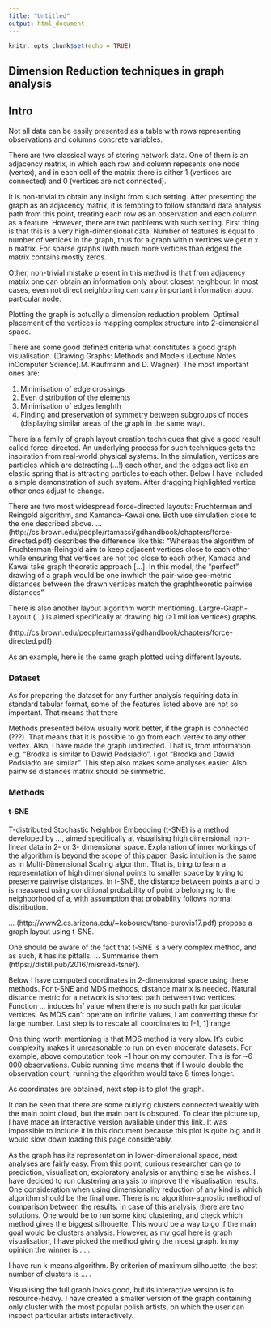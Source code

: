 ```yaml
---
title: "Untitled"
output: html_document
---
```


```r
knitr::opts_chunk$set(echo = TRUE)
```
## Dimension Reduction techniques in graph analysis
## Intro

Not all data can be easily presented as a table with rows representing observations and columns concrete variables. 


There are two classical ways of storing network data. One of them is an adjacency matrix, in which each row and column repesents one node (vertex), and in each cell of the matrix there is either 1 (vertices are connected) and 0 (vertices are not connected). 

It is non-trivial to obtain any insight from such setting. After presenting the graph as an adjacency matrix, it is tempting to follow standard data analysis path from this point, treating each row as an observation and each column as a feature. However, there are two problems with such setting. First thing is that this is a very high-dimensional data. Number of features is equal to number of vertices in the graph, thus for a graph with n vertices we get n x n matrix. For sparse graphs (with much more vertices than edges) the matrix contains mostly zeros.

Other, non-trivial mistake present in this method is that from adjacency matrix one can obtain an information only about closest neighbour. In most cases, even not direct neighboring can carry important information about particular node.

Plotting the graph is actually a dimension reduction problem. Optimal placement of the vertices is mapping complex structure into 2-dimensional space.


There are some good defined criteria what constitutes a good graph visualisation. (Drawing Graphs: Methods and Models (Lecture Notes inComputer Science).M. Kaufmann and D. Wagner). The most important ones are:

1. Minimisation of edge crossings
2. Even distribution of the elements
3. Minimisation of edges lenghth
4. Finding and preservation of symmetry between subgroups of nodes (displaying similar areas of the graph in the same way).



There is a family of graph layout creation techniques that give a good result called force-directed. An underlying process for such techniques gets the inspiration from real-world physical systems. In the simulation, vertices are particles which are detracting (...!) each other, and the edges act like an elastic spring that is attracting particles to each other. 
Below I have included a simple demonstration of such system. After dragging highlighted vertice other ones adjust to change.

There are two most widespread force-directed layouts: Fruchterman and Reingold algorithm, and Kamanda-Kawai one. Both use simulation close to the one described above. ... (http://cs.brown.edu/people/rtamassi/gdhandbook/chapters/force-directed.pdf) describes the difference like this: "Whereas the algorithm of Fruchterman-Reingold aim to keep adjacent vertices close to each other while ensuring that vertices are not too close to each other, Kamada and Kawai take graph theoretic approach [...]. In this model, the “perfect” drawing of a graph would be one inwhich the pair-wise geo-metric distances between the drawn vertices match the graphtheoretic pairwise distances"

There is also another layout algorithm worth mentioning. Largre-Graph-Layout (...) is aimed specifically at drawing big (>1 million vertices) graphs. 

(http://cs.brown.edu/people/rtamassi/gdhandbook/chapters/force-directed.pdf)


As an example, here is the same graph plotted using different layouts. 

### Dataset

As for preparing the dataset for any further analysis requiring data in standard tabular format, some of the features listed above are not so important. That means that there 

Methods presented below usually work better, if the graph is connected (???). That means that it is possible to go from each vertex to any other vertex. Also, I have made the graph undirected. That is, from information e.g. "Brodka is similar to Dawid Podsiadło", i got "Brodka and Dawid Podsiadło are similar". This step also makes some analyses easier. Also pairwise distances matrix should be simmetric. 


### Methods 


#### t-SNE

T-distributed Stochastic Neighbor Embedding (t-SNE) is a method developed by ..., aimed specifically at visualising high dimensional, non-linear data in 2- or 3- dimensional space. Explanation of inner workings of the algorithm is beyond the scope of this paper. Basic intuition is the same as in Multi-Dimensional Scaling algorithm. That is, tring to learn a representation of high dimensional points to smaller space by trying to preserve pairwise distances. In t-SNE, the distance between points a and b is measured using conditional probability of point b belonging to the neighborhood of a, with assumption that probability follows normal distribution.


 ... (http://www2.cs.arizona.edu/~kobourov/tsne-eurovis17.pdf) propose a graph layout using t-SNE.
 
One should be aware of the fact that t-SNE is a very complex method, and as such, it has its pitfalls. ... Summarise them (https://distill.pub/2016/misread-tsne/).

Below I have computed coordinates in 2-dimensional space using these methods. For t-SNE and MDS methods, distance matrix is needed. Natural distance metric for a network is shortest path between two vertices. Function ... induces Inf value when there is no such path for particular vertices. As MDS can't operate on infinite values, I am converting these for large number. Last step is to rescale all coordinates to [-1, 1] range.

One thing worth mentioning is that MDS method is very slow. It's cubic complexity makes it unreasonable to run on even moderate datasets. For example, above computation took ~1 hour on my computer. This is for ~6 000 observations. Cubic running time means that if I would double the observation count, running the algorithm would take 8 times longer.

As coordinates are obtained, next step is to plot the graph. 

It can be seen that there are some outlying clusters connected weakly with the main point cloud, but the main part is obscured. To clear the picture up, I have made an interactive version avaliable under this link. It was impossible to include it in this document because this plot is quite big and it would slow down loading this page considerably.


As the graph has its representation in lower-dimensional space, next analyses are fairly easy. From this point, curious researcher can go to prediction, visualisation, exploratory analysis or anything else he wishes. I have decided to run clustering analysis to improve the visualisation results. One consideration when using dimensionality reduction of any kind is which algorithm should be the final one. There is no algorithm-agnostic method of comparison between the results. In case of this analysis, there are two solutions. One would be to run some kind clustering, and check which method gives the biggest silhouette. This would be a way to go if the main goal would be clusters analysis. However, as my goal here is graph visualisation, I have picked the method giving the nicest graph. In my opinion the winner is ... . 

I have run k-means algorithm. By criterion of maximum silhouette, the best number of clusters is ... . 

Visualising the full graph looks good, but its interactive version is to resource-heavy. I have created a smaller version of the graph containing only cluster with the most popular polish artists, on which the user can inspect particular artists interactively.





